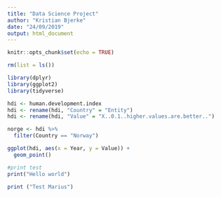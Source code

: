 ---
title: "Data Science Project"
author: "Kristian Bjerke"
date: "24/09/2019"
output: html_document
---

```{r setup, include=FALSE}
knitr::opts_chunk$set(echo = TRUE)
```

```{r}
rm(list = ls())

library(dplyr)
library(ggplot2)
library(tidyverse)

```

```{r}
hdi <- human.development.index
hdi <- rename(hdi, "Country" = "Entity")
hdi <- rename(hdi, "Value" = "X..0.1..higher.values.are.better..")

norge <- hdi %>%
  filter(Country == "Norway")


```

```{r}
ggplot(hdi, aes(x = Year, y = Value)) +
  geom_point()
```

```{r}
#print test
print("Hello world")
```

```{r}
print ("Test Marius")
```


